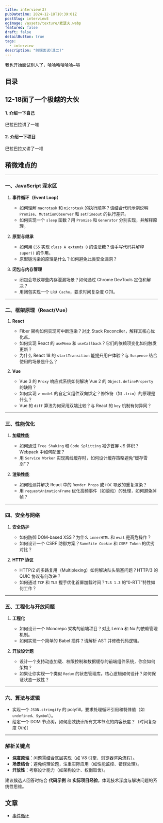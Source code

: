 ```yaml
---
title: interview(3)
pubDatetime: 2024-12-18T10:39:01Z
postSlug: interview3
ogImage: /assets/texture/麦瑟夫.webp
featured: false
draft: false
detailButton: true
tags:
  - interview
description: "前端面试(其二)"
---
```


我也开始面试别人了，哈哈哈哈哈哈~嗝

## 目录

## 12-18面了一个极越的大伙

#### 1. 介绍一下自己

巴拉巴拉讲了一堆

#### 2. 介绍一下项目

巴拉巴拉又讲了一堆

## 稍微难点的

---

### **一、JavaScript 深水区**

1. **事件循环（Event Loop）**

   - 如何理解 `macrotask` 和 `microtask` 的执行顺序？请结合代码示例说明 `Promise`、`MutationObserver` 和 `setTimeout` 的执行差异。
   - 如何实现一个 `sleep` 函数？用 `Promise` 和 `Generator` 分别实现，并解释原理。

2. **原型与继承**

   - 如何用 `ES5` 实现 `class A extends B` 的语法糖？请手写代码并解释 `super()` 的作用。
   - 原型链污染的原理是什么？如何避免此类安全漏洞？

3. **闭包与内存管理**
   - 闭包会导致哪些内存泄漏场景？如何通过 Chrome DevTools 定位和解决？
   - 用闭包实现一个 `LRU Cache`，要求时间复杂度 O(1)。

---

### **二、框架原理（React/Vue）**

1. **React**

   - Fiber 架构如何实现可中断渲染？对比 Stack Reconciler，解释其核心优化点。
   - 如何实现 React 的 `useMemo` 和 `useCallback`？它们的依赖项变化如何触发更新？
   - 为什么 React 18 的 `startTransition` 能提升用户体验？与 `Suspense` 结合使用的场景是什么？

2. **Vue**
   - Vue 3 的 `Proxy` 响应式系统如何解决 Vue 2 的 `Object.defineProperty` 的缺陷？
   - 如何实现 `v-model` 的自定义组件双向绑定？修饰符（如 `.trim`）的原理是什么？
   - Vue 的 `diff` 算法为何采用双端比较？与 React 的 `key` 机制有何异同？

---

### **三、性能优化**

1. **加载性能**

   - 如何通过 `Tree Shaking` 和 `Code Splitting` 减少首屏 JS 体积？Webpack 中如何配置？
   - 用 `Service Worker` 实现离线缓存时，如何设计缓存策略避免“缓存雪崩”？

2. **渲染性能**
   - 如何检测并解决 React 中的 `Render Props` 或 `HOC` 导致的重复渲染？
   - 用 `requestAnimationFrame` 优化高频事件（如滚动）的处理，如何避免掉帧？

---

### **四、安全与网络**

1. **安全防护**

   - 如何防御 DOM-based XSS？为什么 `innerHTML` 和 `eval` 是高危操作？
   - 如何设计一个 CSRF 防御方案？`SameSite Cookie` 和 `CSRF Token` 的优劣对比？

2. **HTTP 协议**
   - HTTP/2 的多路复用（Multiplexing）如何解决队头阻塞问题？HTTP/3 的 QUIC 协议有何改进？
   - 如何通过 `TCP` 和 `TLS` 握手优化首屏加载时间？`TLS 1.3` 的“0-RTT”特性如何工作？

---

### **五、工程化与开放问题**

1. **工程化**

   - 如何设计一个 Monorepo 架构的前端项目？对比 Lerna 和 Nx 的依赖管理机制。
   - 如何实现一个简单的 Babel 插件？请解析 AST 并修改代码逻辑。

2. **开放设计题**
   - 设计一个支持动态加载、权限控制和数据缓存的前端组件系统，你会如何架构？
   - 如果让你实现一个类似 `Redux` 的状态管理库，核心逻辑如何设计？如何保证状态一致性？

---

### **六、算法与逻辑**

- 实现一个 `JSON.stringify` 的 polyfill，要求处理循环引用和特殊值（如 `undefined`、`Symbol`）。
- 给定一个 DOM 节点树，如何高效统计所有文本节点的内容长度？（时间复杂度 O(n)）

---

### **解析关键点**

- **深度原理**：问题需结合底层实现（如 V8 引擎、浏览器渲染流程）。
- **场景结合**：避免纯理论题，注重实际应用（如性能监控、错误处理）。
- **开放性**：考察设计能力（如架构设计、权衡取舍）。

建议候选人回答时结合 **代码示例** 和 **实际项目经验**，体现技术深度与解决问题的系统性思维。


## 文章

- [事件循环](https://juejin.cn/post/7303739766105505832)